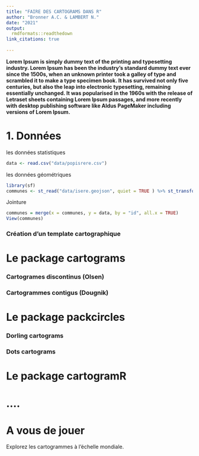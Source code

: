 ```yaml
---
title: "FAIRE DES CARTOGRAMS DANS R"
author: "Bronner A.C. & LAMBERT N."
date: "2021"
output:
  rmdformats::readthedown
link_citations: true
  
---
```


**Lorem Ipsum is simply dummy text of the printing and typesetting industry. Lorem Ipsum has been the industry's standard dummy text ever since the 1500s, when an unknown printer took a galley of type and scrambled it to make a type specimen book. It has survived not only five centuries, but also the leap into electronic typesetting, remaining essentially unchanged. It was popularised in the 1960s with the release of Letraset sheets containing Lorem Ipsum passages, and more recently with desktop publishing software like Aldus PageMaker including versions of Lorem Ipsum.**

# 1. Données

les données statistiques

```r
data <- read.csv("data/popisrere.csv")
```

les données géométriques

```r
library(sf)
communes <- st_read("data/isere.geojson", quiet = TRUE ) %>% st_transform(2154)
```

Jointure

```r
communes = merge(x = communes, y = data, by = "id", all.x = TRUE)
View(communes)
```


### Création d'un template cartographique


# Le package cartograms

### Cartogrames discontinus (Olsen)

### Cartogrammes contigus (Dougnik)

# Le package packcircles

### Dorling cartograms

### Dots cartograms

# Le package cartogramR

# ....

# A vous de jouer

Explorez les cartogrammes à l'échelle mondiale.



